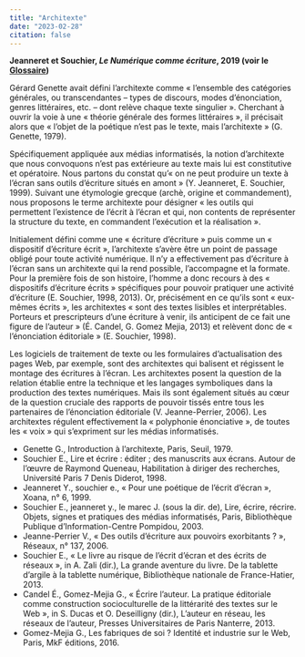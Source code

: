 ```yaml
---
title: "Architexte"
date: "2023-02-28"
citation: false
---
```


**Jeanneret et Souchier, *Le Numérique comme écriture*, 2019 (voir le [Glossaire](https://www-cairn-info.faraway.parisnanterre.fr/le-numerique-comme-ecriture--9782200618582-page-301.htm))**

Gérard Genette avait défini l’architexte comme « l’ensemble des catégories générales, ou transcendantes – types de discours, modes d’énonciation, genres littéraires, etc. – dont relève chaque texte singulier ». Cherchant à ouvrir la voie à une « théorie générale des formes littéraires », il précisait alors que « l’objet de la poétique n’est pas le texte, mais l’architexte » (G. Genette, 1979).

Spécifiquement appliquée aux médias informatisés, la notion d’architexte que nous convoquons n’est pas extérieure au texte mais lui est constitutive et opératoire. Nous partons du constat qu’« on ne peut produire un texte à l’écran sans outils d’écriture situés en amont » (Y. Jeanneret, E. Souchier, 1999). Suivant une étymologie grecque (archè, origine et commandement), nous proposons le terme architexte pour désigner « les outils qui permettent l’existence de l’écrit à l’écran et qui, non contents de représenter la structure du texte, en commandent l’exécution et la réalisation ».

Initialement défini comme une « écriture d’écriture » puis comme un « dispositif d’écriture écrit », l’architexte s’avère être un point de passage obligé pour toute activité numérique. Il n’y a effectivement pas d’écriture à l’écran sans un architexte qui la rend possible, l’accompagne et la formate. Pour la première fois de son histoire, l’homme a donc recours à des « dispositifs d’écriture écrits » spécifiques pour pouvoir pratiquer une activité d’écriture (E. Souchier, 1998, 2013). Or, précisément en ce qu’ils sont « eux-mêmes écrits », les architextes « sont des textes lisibles et interprétables. Porteurs et prescripteurs d’une écriture à venir, ils anticipent de ce fait une figure de l’auteur » (É. Candel, G. Gomez Mejia, 2013) et relèvent donc de « l’énonciation éditoriale » (E. Souchier, 1998).

Les logiciels de traitement de texte ou les formulaires d’actualisation des pages Web, par exemple, sont des architextes qui balisent et régissent le montage des écritures à l’écran. Les architextes posent la question de la relation établie entre la technique et les langages symboliques dans la production des textes numériques. Mais ils sont également situés au cœur de la question cruciale des rapports de pouvoir tissés entre tous les partenaires de l’énonciation éditoriale (V. Jeanne-Perrier, 2006). Les architextes régulent effectivement la « polyphonie énonciative », de toutes les « voix » qui s’expriment sur les médias informatisés.


- Genette G., Introduction à l’architexte, Paris, Seuil, 1979.
- Souchier E., Lire et écrire : éditer ; des manuscrits aux écrans. Autour de l’œuvre de Raymond Queneau, Habilitation à diriger des recherches, Université Paris 7 Denis Diderot, 1998.
- Jeanneret Y., souchier e., « Pour une poétique de l’écrit d’écran », Xoana, n° 6, 1999.
- Souchier E., jeanneret y., le marec J. (sous la dir. de), Lire, écrire, récrire. Objets, signes et pratiques des médias informatisés, Paris, Bibliothèque Publique d’Information-Centre Pompidou, 2003.
- Jeanne-Perrier V., « Des outils d’écriture aux pouvoirs exorbitants ? », Réseaux, n° 137, 2006.
- Souchier E., « Le livre au risque de l’écrit d’écran et des écrits de réseaux », in A. Zali (dir.), La grande aventure du livre. De la tablette d’argile à la tablette numérique, Bibliothèque nationale de France-Hatier, 2013.
- Candel É., Gomez-Mejia G., « Écrire l’auteur. La pratique éditoriale comme construction socioculturelle de la littérarité des textes sur le Web », in S. Ducas et O. Deseilligny (dir.), L’auteur en réseau, les réseaux de l’auteur, Presses Universitaires de Paris Nanterre, 2013.
- Gomez-Mejia G., Les fabriques de soi ? Identité et industrie sur le Web, Paris, MkF éditions, 2016. 
